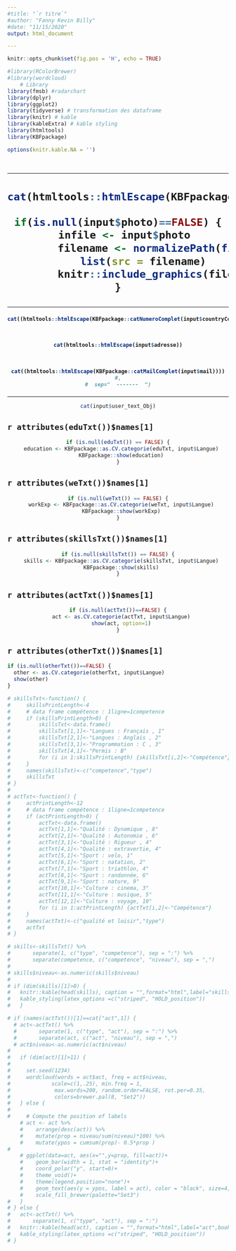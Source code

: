```yaml
---
#title: "`r titre`"
#author: "Fanny Kevin Billy"
#date: "11/15/2020"
output: html_document

---
```


```r
knitr::opts_chunk$set(fig.pos = 'H', echo = TRUE)
```


```r
#library(RColorBrewer)
#library(wordcloud)
    # Library
library(fmsb) #radarchart
library(dplyr)
library(ggplot2)
library(tidyverse) # transformation des dataframe
library(knitr) # kable
library(kableExtra) # kable styling
library(htmltools)
library(KBFpackage)
```


```r
options(knitr.kable.NA = '')
```

<br>
<hr>
<h1>
<center>
``` r
cat(htmltools::htmlEscape(KBFpackage::catNomComplet(input$Langue,input$nom,input$prenom)))
```

```r
if(is.null(input$photo)==FALSE) {
  infile <- input$photo
        filename <- normalizePath(file.path(infile$datapath))
        list(src = filename)
        knitr::include_graphics(filename)
}

```
</center>
</h1>
<hr>

<h4>
<center>
``` r
cat((htmltools::htmlEscape(KBFpackage::catNumeroComplet(input$countryCode, input$tonNumero, input$Langue))))
```
<br>
``` r
cat(htmltools::htmlEscape(input$adresse))
```
<br>
``` r
cat((htmltools::htmlEscape(KBFpackage::catMailComplet(input$mail))))
#,
#  sep="  -------  ")
```
</center>
</h4>
<hr>
<center>
```r
cat(input$user_text_Obj)
```
</center>

## `r attributes(eduTxt())$names[1]`

<center>
```r


if (is.null(eduTxt()) == FALSE) {
  education <- KBFpackage::as.CV.categorie(eduTxt, input$Langue)
  KBFpackage::show(education)
}
```
</center>

## `r attributes(weTxt())$names[1]`

<center>
```r


if (is.null(weTxt()) == FALSE) {
  workExp <- KBFpackage::as.CV.categorie(weTxt, input$Langue)
  KBFpackage::show(workExp)
}
```
</center>

## `r attributes(skillsTxt())$names[1]`

<center>
```r


if (is.null(skillsTxt()) == FALSE) {
  skills <- KBFpackage::as.CV.categorie(skillsTxt, input$Langue)
  KBFpackage::show(skills)
}
```
</center>
## `r attributes(actTxt())$names[1]`
<center>
```r
if (is.null(actTxt())==FALSE) {
  act <- as.CV.categorie(actTxt, input$Langue)
  show(act, option=1)
}

```
</center>
## `r attributes(otherTxt())$names[1]`

```r

if (is.null(otherTxt())==FALSE) {
  other <- as.CV.categorie(otherTxt, input$Langue)
  show(other)
}
```

```r
# skillsTxt<-function() {
#     skillsPrintLength<-4
#     # data frame compétence : 1ligne=1competence
#     if (skillsPrintLength>0) {
#         skillsTxt<-data.frame()
#         skillsTxt[1,1]<-"Langues : Français , 1"
#         skillsTxt[2,1]<-"Langues : Anglais , 2"
#         skillsTxt[3,1]<-"Programmation : C , 3"
#         skillsTxt[4,1]<-"Permis : B"
#         for (i in 1:skillsPrintLength) {skillsTxt[i,2]<-"Compétence"}
#     }
#     names(skillsTxt)<-c("competence","type")
#     skillsTxt
# }
# 
# actTxt<-function() {
#     actPrintLength<-12
#     # data frame compétence : 1ligne=1competence
#     if (actPrintLength>0) {
#         actTxt<-data.frame()
#         actTxt[1,1]<-"Qualité : Dynamique , 8"
#         actTxt[2,1]<-"Qualité : Autonomie , 6"
#         actTxt[3,1]<-"Qualité : Rigueur , 4"
#         actTxt[4,1]<-"Qualité : extravertie, 4"
#         actTxt[5,1]<-"Sport : velo, 1"
#         actTxt[6,1]<-"Sport : natation, 2"
#         actTxt[7,1]<-"Sport : triathlon, 4"
#         actTxt[8,1]<-"Sport : randonnée, 6"
#         actTxt[9,1]<-"Sport : nature, 9"
#         actTxt[10,1]<-"Culture : cinema, 3"
#         actTxt[11,1]<-"Culture : musique, 5"
#         actTxt[12,1]<-"Culture : voyage, 10"
#         for (i in 1:actPrintLength) {actTxt[i,2]<-"Compétence"}
#     }
#     names(actTxt)<-c("qualité et loisir","type")
#     actTxt
# }
```

```r
# skills<-skillsTxt() %>% 
#       separate(1, c("type", "competence"), sep = ":") %>% 
#       separate(competence, c("competence", "niveau"), sep = ",")
# 
# skills$niveau<-as.numeric(skills$niveau)
# 
# if (dim(skills)[1]>0) {
#   knitr::kable(head(skills), caption = "",format="html",label="skills",booktabs = T,linesep =" ")%>%
#   kable_styling(latex_options =c("striped", "HOLD_position"))  
#   }

# if (names(actTxt())[1]==cat["act",1]) {
  # act<-actTxt() %>%
  #       separate(1, c("type", "act"), sep = ":") %>%
  #       separate(act, c("act", "niveau"), sep = ",")
  # act$niveau<-as.numeric(act$niveau)
#   
#   if (dim(act)[1]>11) {
#   
#     set.seed(1234)
#     wordcloud(words = act$act, freq = act$niveau, 
#             scale=c(1,.25), min.freq = 1,
#              max.words=200, random.order=FALSE, rot.per=0.35, 
#              colors=brewer.pal(8, "Set2"))
#   } else {
#   
#     # Compute the position of labels
    # act <- act %>%
    #    arrange(desc(act)) %>%
    #    mutate(prop = niveau/sum(niveau)*100) %>%
    #    mutate(ypos = cumsum(prop)- 0.5*prop )
#   
    # ggplot(data=act, aes(x="",y=prop, fill=act))+
    #    geom_bar(width = 1, stat = "identity")+
    #    coord_polar("y", start=0)+
    #    theme_void()+
    #    theme(legend.position="none")+
    #    geom_text(aes(y = ypos, label = act), color = "black", size=4, nudge_x = 0.2)+
    #    scale_fill_brewer(palette="Set3")
#   }
# } else {
#   act<-actTxt() %>% 
#       separate(1, c("type", "act"), sep = ":")
#   knitr::kable(head(act), caption = "",format="html",label="act",booktabs = T,linesep =" ")%>%
#   kable_styling(latex_options =c("striped", "HOLD_position"))  
# }
```
